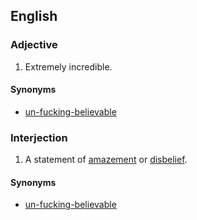 ==English==

===Adjective===
{{en-adj|head=[[in]][[-fucking-]][[credible]]|-}}
# {{label|en|vulgar|slang}} Extremely incredible.

====Synonyms====
* [[un-fucking-believable]]

===Interjection===
{{en-interj|head=[[in-]][[-fucking-]][[credible]]}}
# {{label|en|vulgar|slang}} A statement of [[amazement]] or [[disbelief]].

====Synonyms====
* [[un-fucking-believable]]